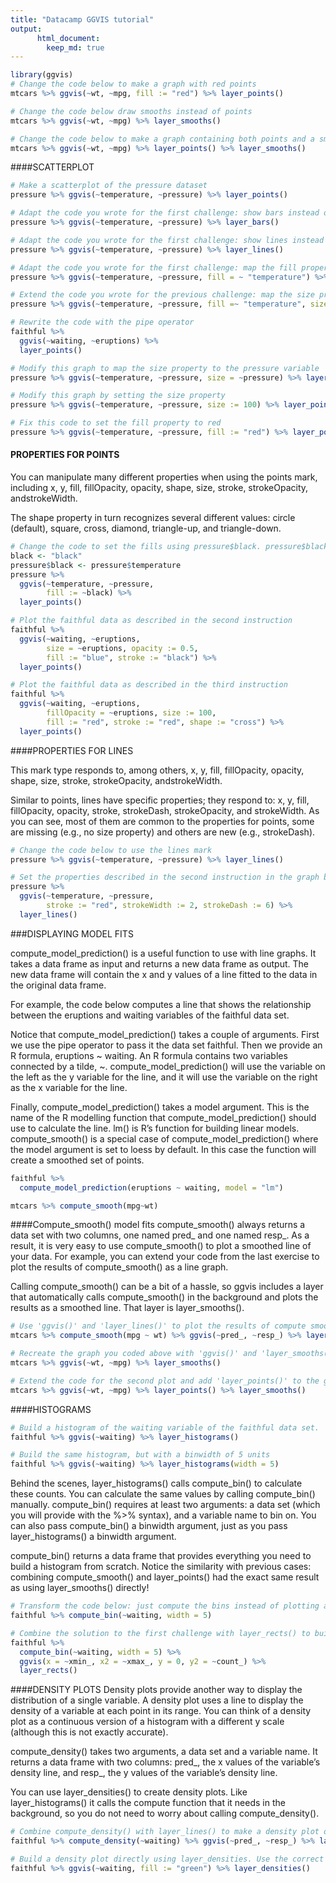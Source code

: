 ```yaml
---
title: "Datacamp GGVIS tutorial"
output:  
      html_document:  
        keep_md: true  
---
```




```r
library(ggvis)
# Change the code below to make a graph with red points
mtcars %>% ggvis(~wt, ~mpg, fill := "red") %>% layer_points()

# Change the code below draw smooths instead of points
mtcars %>% ggvis(~wt, ~mpg) %>% layer_smooths()

# Change the code below to make a graph containing both points and a smoothed summary line
mtcars %>% ggvis(~wt, ~mpg) %>% layer_points() %>% layer_smooths()
```

####SCATTERPLOT
```r
# Make a scatterplot of the pressure dataset
pressure %>% ggvis(~temperature, ~pressure) %>% layer_points()

# Adapt the code you wrote for the first challenge: show bars instead of points
pressure %>% ggvis(~temperature, ~pressure) %>% layer_bars()

# Adapt the code you wrote for the first challenge: show lines instead of points
pressure %>% ggvis(~temperature, ~pressure) %>% layer_lines()

# Adapt the code you wrote for the first challenge: map the fill property to the temperature variable
pressure %>% ggvis(~temperature, ~pressure, fill = ~ "temperature") %>% layer_points()

# Extend the code you wrote for the previous challenge: map the size property to the pressure variable
pressure %>% ggvis(~temperature, ~pressure, fill =~ "temperature", size =~ "pressure") %>% layer_points()
```

```r
# Rewrite the code with the pipe operator  
faithful %>% 
  ggvis(~waiting, ~eruptions) %>% 
  layer_points()

# Modify this graph to map the size property to the pressure variable
pressure %>% ggvis(~temperature, ~pressure, size = ~pressure) %>% layer_points()

# Modify this graph by setting the size property
pressure %>% ggvis(~temperature, ~pressure, size := 100) %>% layer_points()

# Fix this code to set the fill property to red
pressure %>% ggvis(~temperature, ~pressure, fill := "red") %>% layer_points()

```
#### PROPERTIES FOR POINTS  

You can manipulate many different properties when using the points mark, including x, y, fill, fillOpacity, opacity, shape, size, stroke, strokeOpacity, andstrokeWidth.

The shape property in turn recognizes several different values: circle (default), square, cross, diamond, triangle-up, and triangle-down.
```r
# Change the code to set the fills using pressure$black. pressure$black is loaded into workspace.
black <- "black"
pressure$black <- pressure$temperature
pressure %>% 
  ggvis(~temperature, ~pressure, 
        fill := ~black) %>% 
  layer_points()

# Plot the faithful data as described in the second instruction
faithful %>% 
  ggvis(~waiting, ~eruptions, 
        size = ~eruptions, opacity := 0.5, 
        fill := "blue", stroke := "black") %>% 
  layer_points()

# Plot the faithful data as described in the third instruction
faithful %>% 
  ggvis(~waiting, ~eruptions, 
        fillOpacity = ~eruptions, size := 100,  
        fill := "red", stroke := "red", shape := "cross") %>% 
  layer_points()

```

####PROPERTIES FOR LINES  

This mark type responds to, among others, x, y, fill, fillOpacity, opacity, shape, size, stroke, strokeOpacity, andstrokeWidth.

Similar to points, lines have specific properties; they respond to: x, y, fill, fillOpacity, opacity, stroke, strokeDash, strokeOpacity, and strokeWidth. As you can see, most of them are common to the properties for points, some are missing (e.g., no size property) and others are new (e.g., strokeDash).

```r
# Change the code below to use the lines mark
pressure %>% ggvis(~temperature, ~pressure) %>% layer_lines()

# Set the properties described in the second instruction in the graph below
pressure %>% 
  ggvis(~temperature, ~pressure, 
        stroke := "red", strokeWidth := 2, strokeDash := 6) %>% 
  layer_lines()
```
###DISPLAYING MODEL FITS  

compute_model_prediction() is a useful function to use with line graphs. It takes a data frame as input and returns a new data frame as output. The new data frame will contain the x and y values of a line fitted to the data in the original data frame.

For example, the code below computes a line that shows the relationship between the eruptions and waiting variables of the faithful data set.

Notice that compute_model_prediction() takes a couple of arguments. First we use the pipe operator to pass it the data set faithful. Then we provide an R formula, eruptions ~ waiting. An R formula contains two variables connected by a tilde, ~. compute_model_prediction() will use the variable on the left as the y variable for the line, and it will use the variable on the right as the x variable for the line.

Finally, compute_model_prediction() takes a model argument. This is the name of the R modelling function that compute_model_prediction() should use to calculate the line. lm() is R's function for building linear models. compute_smooth() is a special case of compute_model_prediction() where the model argument is set to loess by default. In this case the function will create a smoothed set of points.
```r
faithful %>%
  compute_model_prediction(eruptions ~ waiting, model = "lm")

mtcars %>% compute_smooth(mpg~wt)
```
####Compute_smooth() model fits
compute_smooth() always returns a data set with two columns, one named pred_ and one named resp_. As a result, it is very easy to use compute_smooth() to plot a smoothed line of your data. For example, you can extend your code from the last exercise to plot the results of compute_smooth() as a line graph.

Calling compute_smooth() can be a bit of a hassle, so ggvis includes a layer that automatically calls compute_smooth() in the background and plots the results as a smoothed line. That layer is layer_smooths().
```r
# Use 'ggvis()' and 'layer_lines()' to plot the results of compute smooth
mtcars %>% compute_smooth(mpg ~ wt) %>% ggvis(~pred_, ~resp_) %>% layer_lines()

# Recreate the graph you coded above with 'ggvis()' and 'layer_smooths()' 
mtcars %>% ggvis(~wt, ~mpg) %>% layer_smooths()

# Extend the code for the second plot and add 'layer_points()' to the graph
mtcars %>% ggvis(~wt, ~mpg) %>% layer_points() %>% layer_smooths()

```
####HISTOGRAMS  

```r
# Build a histogram of the waiting variable of the faithful data set.
faithful %>% ggvis(~waiting) %>% layer_histograms()

# Build the same histogram, but with a binwidth of 5 units
faithful %>% ggvis(~waiting) %>% layer_histograms(width = 5)
```
Behind the scenes, layer_histograms() calls compute_bin() to calculate these counts. You can calculate the same values by calling compute_bin() manually. compute_bin() requires at least two arguments: a data set (which you will provide with the %>% syntax), and a variable name to bin on. You can also pass compute_bin() a binwidth argument, just as you pass layer_histograms() a binwidth argument.

compute_bin() returns a data frame that provides everything you need to build a histogram from scratch. Notice the similarity with previous cases: combining compute_smooth() and layer_points() had the exact same result as using layer_smooths() directly!
```r
# Transform the code below: just compute the bins instead of plotting a histogram.
faithful %>% compute_bin(~waiting, width = 5)

# Combine the solution to the first challenge with layer_rects() to build a histogram.
faithful %>% 
  compute_bin(~waiting, width = 5) %>% 
  ggvis(x = ~xmin_, x2 = ~xmax_, y = 0, y2 = ~count_) %>% 
  layer_rects()
```

####DENSITY PLOTS
Density plots provide another way to display the distribution of a single variable. A density plot uses a line to display the density of a variable at each point in its range. You can think of a density plot as a continuous version of a histogram with a different y scale (although this is not exactly accurate).

compute_density() takes two arguments, a data set and a variable name. It returns a data frame with two columns: pred_, the x values of the variable's density line, and resp_, the y values of the variable's density line.

You can use layer_densities() to create density plots. Like layer_histograms() it calls the compute function that it needs in the background, so you do not need to worry about calling compute_density().
```r
# Combine compute_density() with layer_lines() to make a density plot of the waiting variable.
faithful %>% compute_density(~waiting) %>% ggvis(~pred_, ~resp_) %>% layer_lines()

# Build a density plot directly using layer_densities. Use the correct variables and properties.
faithful %>% ggvis(~waiting, fill := "green") %>% layer_densities()
```
